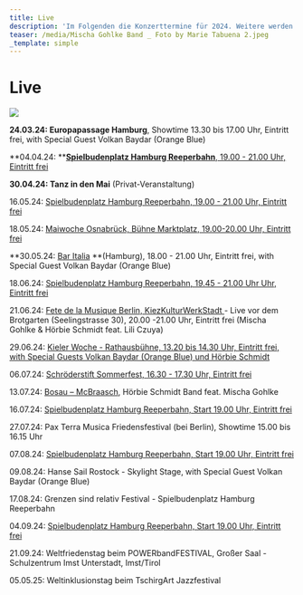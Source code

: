 ```yaml
---
title: Live
description: 'Im Folgenden die Konzerttermine für 2024. Weitere werden folgen. :)'
teaser: /media/Mischa Gohlke Band _ Foto by Marie Tabuena 2.jpeg
_template: simple
---
```


# Live

![](</media/Mischa Gohlke Band _ Foto by Marie Tabuena 2.jpeg>)

**24.03.24: Europapassage Hamburg**, Showtime 13.30 bis 17.00 Uhr, Eintritt frei, with Special Guest Volkan Baydar (Orange Blue)

**04.04.24: **[**Spielbudenplatz Hamburg Reeperbahn**, 19.00 - 21.00 Uhr, Eintritt frei](https://spielbudenplatz.eu/erleben/events/mischa-gohlke-band)

**30.04.24: Tanz in den Mai** (Privat-Veranstaltung)

16.05.24: [Spielbudenplatz Hamburg Reeperbahn, 19.00 - 21.00 Uhr, Eintritt frei](https://spielbudenplatz.eu/erleben/events/biergarten)

18.05.24: [Maiwoche Osnabrück, Bühne Marktplatz, 19.00-20.00 Uhr, Eintritt frei](https://erleben.osnabrueck.de/de/stadt-erleben/city-events/maiwoche/marktplatz/)

**30.05.24: [Bar Italia](https://www.bar-italia.hamburg/livemusik) **(Hamburg), 18.00 - 21.00 Uhr, Eintritt frei, with Special Guest Volkan Baydar (Orange Blue)

18.06.24: [Spielbudenplatz Hamburg Reeperbahn, 19.45 - 21.00 Uhr Uhr, Eintritt frei](https://spielbudenplatz.eu/erleben/events/biergarten)

21.06.24: [Fete de la Musique Berlin, KiezKulturWerkStadt ](https://www.kiezkulturwerkstadt.de/veranstaltung/die-fete-de-la-musique/)- Live vor dem Brotgarten (Seelingstrasse 30), 20.00 -21.00 Uhr, Eintritt frei (Mischa Gohlke & Hörbie Schmidt feat. Lili Czuya)

29.06.24: [Kieler Woche - Rathausbühne, 13.20 bis 14.30 Uhr, Eintritt frei, with Special Guests Volkan Baydar (Orange Blue) und Hörbie Schmidt](https://www.grenzensindrelativ.de/live/kieler-woche-rathausbuehne-290624-festival-der-vielfalt)

06.07.24: [Schröderstift Sommerfest, 16.30 - 17.30 Uhr, Eintritt frei](https://msv-schroederstift.de/)

13.07.24: [Bosau – McBraasch](https://www.mcbraasch.de/), Hörbie Schmidt Band feat. Mischa Gohlke

16.07.24: [Spielbudenplatz Hamburg Reeperbahn, Start 19.00 Uhr, Eintritt frei](https://spielbudenplatz.eu/erleben/events/biergarten)

27.07.24: Pax Terra Musica Friedensfestival (bei Berlin), Showtime 15.00 bis 16.15 Uhr

07.08.24: [Spielbudenplatz Hamburg Reeperbahn, Start 19.00 Uhr, Eintritt frei](https://spielbudenplatz.eu/erleben/events/biergarten)

09.08.24: Hanse Sail Rostock - Skylight Stage,
with Special Guest Volkan Baydar (Orange Blue)

17.08.24: Grenzen sind relativ Festival - Spielbudenplatz Hamburg Reeperbahn

04.09.24: [Spielbudenplatz Hamburg Reeperbahn, Start 19.00 Uhr, Eintritt frei](https://spielbudenplatz.eu/erleben/events/biergarten)

21.09.24: Weltfriedenstag beim POWERbandFESTIVAL, Großer Saal - Schulzentrum Imst Unterstadt, Imst/Tirol

05.05.25: Weltinklusionstag beim TschirgArt Jazzfestival
